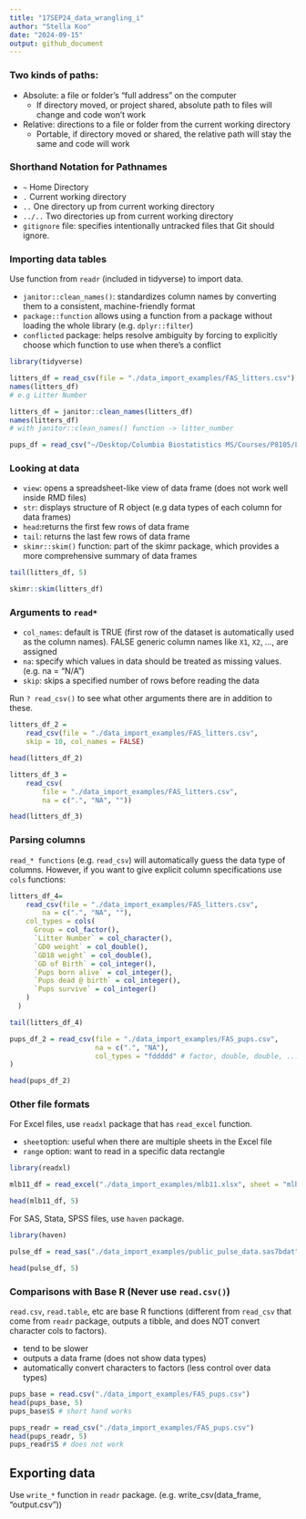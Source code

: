 ```yaml
---
title: "17SEP24_data_wrangling_i"
author: "Stella Koo"
date: "2024-09-15"
output: github_document
---
```


### Two kinds of paths:
* Absolute: a file or folder's "full address" on the computer
    * If directory moved, or project shared, absolute path to files will change and code won’t work
* Relative: directions to a file or folder from the current working directory
    * Portable, if directory moved or shared, the relative path will stay the same and code will work

### Shorthand Notation for Pathnames
* `~` Home Directory
* `.` Current working directory
* `..` One directory up from current working directory
* `../..` Two directories up from current working directory
* `gitignore` file: specifies intentionally untracked files that Git should ignore.

### Importing data tables
Use function from `readr` (included in tidyverse) to import data.

* `janitor::clean_names()`: standardizes column names by converting them to a consistent, machine-friendly format
* `package::function` allows using a function from a package without loading the whole library (e.g. `dplyr::filter`)
* `conflicted` package: helps resolve ambiguity by forcing to explicitly choose which function to use when there's a conflict

```r
library(tidyverse)

litters_df = read_csv(file = "./data_import_examples/FAS_litters.csv") # relative path
names(litters_df) 
# e.g Litter Number

litters_df = janitor::clean_names(litters_df)
names(litters_df)
# with janitor::clean_names() function -> litter_number
```
```r
pups_df = read_csv("~/Desktop/Columbia Biostatistics MS/Courses/P8105/Lecture Notes/17SEP24_data_wrangling_i/data_import_examples/FAS_pups.csv") # absolute path
```

### Looking at data
* `view`: opens a spreadsheet-like view of data frame (does not work well inside RMD files)
* `str`: displays structure of R object (e.g data types of each column for data frames)
* `head`:returns the first few rows of data frame
* `tail`: returns the last few rows of data frame
* `skimr::skim()` function: part of the skimr package, which provides a more comprehensive summary of data frames 

```r
tail(litters_df, 5)
```
```r
skimr::skim(litters_df)
```

### Arguments to `read*`
* `col_names`: default is TRUE (first row of the dataset is automatically used as the column names). FALSE generic column names like `X1`, `X2`, ..., are assigned
* `na`: specify which values in data should be treated as missing values. (e.g. na = "N/A")
* `skip`: skips a specified number of rows before reading the data

Run `? read_csv()` to see what other arguments there are in addition to these.
```r
litters_df_2 = 
    read_csv(file = "./data_import_examples/FAS_litters.csv",
    skip = 10, col_names = FALSE)

head(litters_df_2)
```
```r
litters_df_3 = 
    read_csv(
        file = "./data_import_examples/FAS_litters.csv",
        na = c(".", "NA", ""))

head(litters_df_3)
```

### Parsing columns
`read_* functions` (e.g. `read_csv`) will automatically guess the data type of columns. However, if you want to give explicit column specifications use `cols` functions:

```r
litters_df_4= 
    read_csv(file = "./data_import_examples/FAS_litters.csv",
        na = c(".", "NA", ""),
    col_types = cols(
      Group = col_factor(),
      `Litter Number` = col_character(),
      `GD0 weight` = col_double(),
      `GD18 weight` = col_double(),
      `GD of Birth` = col_integer(),
      `Pups born alive` = col_integer(),
      `Pups dead @ birth` = col_integer(),
      `Pups survive` = col_integer()
    )
  )

tail(litters_df_4)
```

```r
pups_df_2 = read_csv(file = "./data_import_examples/FAS_pups.csv",
                     na = c(".", "NA"),
                     col_types = "fddddd" # factor, double, double, ...
)

head(pups_df_2)
```

### Other file formats
For Excel files, use `readxl` package that has `read_excel` function.

* `sheet`option: useful when there are multiple sheets in the Excel file
* `range` option: want to read in a specific data rectangle

```r
library(readxl)

mlb11_df = read_excel("./data_import_examples/mlb11.xlsx", sheet = "mlb11", n_max = 20)

head(mlb11_df, 5)
```

For SAS, Stata, SPSS files, use `haven` package.
```r
library(haven)

pulse_df = read_sas("./data_import_examples/public_pulse_data.sas7bdat")

head(pulse_df, 5)
```

### Comparisons with Base R (Never use `read.csv()`)
`read.csv`, `read.table`, etc are base R functions (different from `read_csv` that come from `readr` package, outputs a tibble, and does NOT convert character cols to factors).

* tend to be slower
* outputs a data frame (does not show data types)
* automatically convert characters to factors (less control over data types)

```r
pups_base = read.csv("./data_import_examples/FAS_pups.csv")
head(pups_base, 5)
pups_base$S # short hand works

pups_readr = read_csv("./data_import_examples/FAS_pups.csv")
head(pups_readr, 5)
pups_readr$S # does not work
```

## Exporting data
Use `write_*` function in `readr` package.
(e.g. write_csv(data_frame, "output.csv"))
